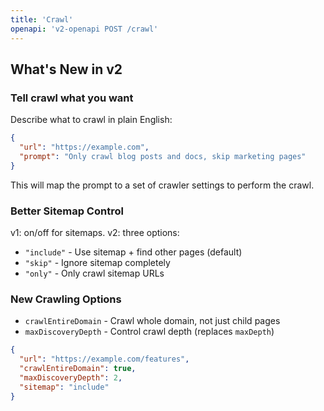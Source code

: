 ```yaml
---
title: 'Crawl'
openapi: 'v2-openapi POST /crawl'
---
```


## What's New in v2

### Tell crawl what you want
Describe what to crawl in plain English:

```json
{
  "url": "https://example.com",
  "prompt": "Only crawl blog posts and docs, skip marketing pages"
}
```

This will map the prompt to a set of crawler settings to perform the crawl.

### Better Sitemap Control
v1: on/off for sitemaps. v2: three options:
- `"include"` - Use sitemap + find other pages (default)
- `"skip"` - Ignore sitemap completely  
- `"only"` - Only crawl sitemap URLs

### New Crawling Options
- `crawlEntireDomain` - Crawl whole domain, not just child pages
- `maxDiscoveryDepth` - Control crawl depth (replaces `maxDepth`)

```json
{
  "url": "https://example.com/features",
  "crawlEntireDomain": true,
  "maxDiscoveryDepth": 2,
  "sitemap": "include"
}
```

